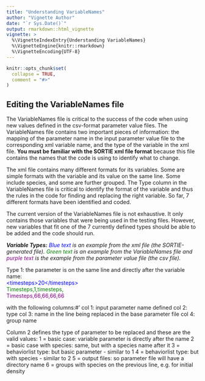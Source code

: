 ```yaml
---
title: "Understanding VariableNames"
author: "Vignette Author"
date: "`r Sys.Date()`"
output: rmarkdown::html_vignette
vignette: >
  %\VignetteIndexEntry{Understanding VariableNames}
  %\VignetteEngine{knitr::rmarkdown}
  %\VignetteEncoding{UTF-8}
---
```


```r
knitr::opts_chunk$set(
  collapse = TRUE,
  comment = "#>"
)
```



## Editing the VariableNames file

The VariableNames file is critical to the success of the code when using new values defined in the csv-format parameter value files. The VariableNames file contains two important pieces of information: the mapping of the parameter name in the input parameter value file to the corresponding xml variable name, and the type of the variable in the xml file. **You must be familiar with the SORTIE xml file format** because this file contains the names that the code is using to identify what to change.  

The xml file contains many different formats for its variables. Some are simple formats with the variable and its value on the same line. Some include species, and some are further grouped. The Type column in the VariableNames file is critical to identify the format of the variable and thus the rules in the code for finding and replacing the right variable. So far, 7 different formats have been identified and coded.  

The current version of the VariableNames file is not exhaustive. It only contains those variables that were being used in the testing files. However, new variables that fit one of the 7 currently defined types should be able to be added and the code should run.  

_**Variable Types:** <span style="color: blue;">Blue text</span> is an example from the xml file (the SORTIE-generated file). <span style="color: green;">Green text</span> is an example from the VariableNames file and <span style="color: purple;">purple text</span> is the example from the parameter value file (the csv file)._  

Type 1: the parameter is on the same line and directly after the variable name:  
<span style="color: blue;">\<timesteps\>20\</timesteps\></span>   
<span style="color: green;">Timesteps,1,timesteps,</span>  
<span style="color: purple;">Timesteps,66,66,66,66</span> 


 with the following columns:#'
     col 1: input parameter name defined
     col 2: type
     col 3: name in the line being replaced in the base parameter file
     col 4: group name

 Column 2 defines the type of parameter to be replaced and these are the valid values:
     1 = basic case: variable parameter is directly after the name
     2 = basic case with species: same, but with a species name after it
     3 = behaviorlist type: but basic parameter - similar to 1
     4 = behaviorlist type: but with species - similar to 2
     5 = output files: so parameter file will have a directory name
     6 = groups with species on the previous line, e.g. for initial density
     
